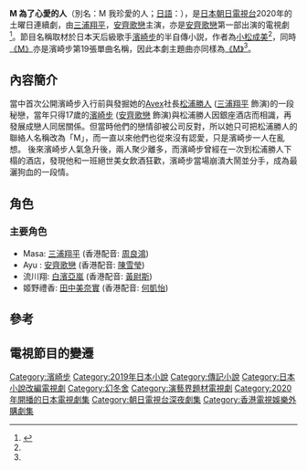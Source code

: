 {{Notability Unreferenced|time=2020-09-12T19:09:24+00:00}}
{{电视节目信息框
| 名称 = M 為了心愛的人
| 图片 = 2020 M Drama Poster.jpg
| 图说 = 電視劇官方海報
| 类型 = [[愛情|愛情]]、[[傳記|傳記]]
| 别名 = M 我珍愛的人
| 格式 = [[電視劇|電視劇]]
| 原作 = [[小松成美|小松成美]]<ref name="#1">{{cite web |title=ORIGINAL原作 |url=https://www.tv-asahi.co.jp/m-ayumasa/original/ |website=原作｜土曜ナイトドラマ『Ｍ　愛すべき人がいて』｜テレビ朝日 |publisher=TV Asahi |accessdate=2020-09-20 |archive-date=2020-05-24 |archive-url=https://web.archive.org/web/20200524135406/https://www.tv-asahi.co.jp/m-ayumasa/original/ |dead-url=no }}</ref>
| 编剧 = 鈴木收
| 导演 = 木下高男、麻生學
| 主演 = [[三浦翔平|三浦翔平]]，[[安齊歌戀|安齊歌戀]]
| 国家 = [[日本|日本]]
| 语言 = 日語
| 集数 = 7集
| 每集长度 = 45分鐘
| 主题曲 = [[M_(濱崎步單曲)|M]]<ref name="#2">{{cite web |title=MUSIC主題歌 |url=https://www.tv-asahi.co.jp/m-ayumasa/music/ |website=主題歌｜土曜ナイトドラマ『Ｍ　愛すべき人がいて』｜テレビ朝日 |publisher=TV Asahi |accessdate=2020-09-20 |archive-date=2020-05-24 |archive-url=https://web.archive.org/web/20200524135406/https://www.tv-asahi.co.jp/m-ayumasa/music/ |dead-url=no }}</ref>
| 插曲 = CAN'T STOP THIS!!
| 制作年份 = 2020
| 外景 = 日本
| 制作公司 = [[朝日電視台|朝日電視台]]
| 电视网 = [[朝日電視台|朝日電視台]]
| 播出国家 = [[日本|日本]]
| 集数0 = 7
| 每集长度0 = 45分鐘
| 开始 = 2020年4月18日<ref>{{cite web|url=https://www.tv-asahi.co.jp/m-ayumasa/|website=土曜ナイトドラマ『Ｍ　愛すべき人がいて』｜テレビ朝日|publisher=TV Asahi|title=存档副本|accessdate=2020-09-12|archive-date=2021-01-13|archive-url=https://web.archive.org/web/20210113004341/https://www.tv-asahi.co.jp/m-ayumasa/|dead-url=no}}</ref>
| 结束 = 2020年7月4日
| 播出国家3 = [[香港|香港]]
| 集数3 = 7
| 每集长度3 = 45分鐘
| 开始3 = 2020年4月18日
| 结束3 = 2020年7月4日
| 相关节目 = L 禮香的真實
| 港澳名称 = M 我珍愛的人
| 日本名称 = M 愛すべき人がいて
| 官方网站 = https://www.tv-asahi.co.jp/m-ayumasa/
}}
'''M 為了心愛的人'''（別名：M 我珍愛的人；[[日語|日語]]：{{lang|ja|'''M 愛すべき人がいて'''}}），是[[日本|日本]][[朝日電視台|朝日電視台]]2020年的土曜日連續劇，由[[三浦翔平|三浦翔平]]，[[安齊歌戀|安齊歌戀]]主演，亦是[[安齊歌戀|安齊歌戀]]第一部出演的電視劇<ref>{{Cite web|title=【M 我珍愛的人】20歲安齊Kalen演年輕濱崎步 將被力捧做接班人|url=https://www.hk01.com/即時娛樂/464062/m-我珍愛的人-20歲安齊kalen演年輕濱崎步-將被力捧做接班人|accessdate=2020-09-13|date=2020-04-22|last=趙允琳|work=香港01|language=zh-HK|archive-date=2021-07-12|archive-url=https://web.archive.org/web/20210712081655/https://www.hk01.com/%E5%8D%B3%E6%99%82%E5%A8%9B%E6%A8%82/464062/m-%E6%88%91%E7%8F%8D%E6%84%9B%E7%9A%84%E4%BA%BA-20%E6%AD%B2%E5%AE%89%E9%BD%8Akalen%E6%BC%94%E5%B9%B4%E8%BC%95%E6%BF%B1%E5%B4%8E%E6%AD%A5-%E5%B0%87%E8%A2%AB%E5%8A%9B%E6%8D%A7%E5%81%9A%E6%8E%A5%E7%8F%AD%E4%BA%BA}}</ref>。節目名稱取材於日本天后級歌手[[濱崎步|濱崎步]]的半自傳小説，作者為[[小松成美|小松成美]]<ref name="#1"/>，同時[[M_(濱崎步單曲)|《M》]]亦是濱崎步第19張單曲名稱，因此本劇主題曲亦同樣為[[M_(濱崎步單曲)|《M》]]<ref name="#2"/>。

== 內容簡介 ==
當中首次公開濱崎步入行前與發掘她的[[愛貝克思|Avex]]社長[[松浦勝人|松浦勝人]] ([[三浦翔平|三浦翔平]] 飾演)的一段秘戀，當年只得17歲的[[濱崎步|濱崎步]] ([[安齐歌恋|安齊歌戀]] 飾演)與松浦勝人因銀座酒店而相識，再發展成戀人同居關係。但當時他們的戀情卻被公司反對，所以她只可把松浦勝人的聯絡人名稱改為「M」，而一直以來他們也從來沒有認愛，只是濱崎步一人在亂想。 後來濱崎步人氣急升後，兩人聚少離多，而濱崎步曾經在一次到松浦勝人下榻的酒店，發現他和一班絕世美女飲酒狂歡，濱崎步當場崩潰大鬧並分手，成為最灑狗血的一段情。

== 角色 ==
===主要角色===
* Masa: [[三浦翔平|三浦翔平]] (香港配音: [[周良鴻|周良鴻]])
* Ayu : [[安齊歌戀|安齊歌戀]] (香港配音: [[陳雪瑩|陳雪瑩]])
* 流川翔: [[白濱亞嵐|白濱亞嵐]] (香港配音: [[黃尉斯|黃尉斯]])
* 姬野禮香: [[田中美奈實|田中美奈實]] (香港配音: [[何凱怡|何凱怡]])

==參考==
{{reflist}}

==電視節目的變遷==
{{電視節目的變遷
|電視台= {{JPN}} [[朝日電視台|朝日電視台]] {{lj|朝日電視台週六晚間連續劇|土曜ナイトドラマ (テレビ朝日)|週六晚間連續劇}}
|節目名稱= M 為了心愛的人<br />（2020年4月18日－7月4日）
|上一節目= [[绝对不在场证明|绝对不在场证明]]<br />（2020年2月1日 - 3月14日）
|下一節目= [[妖怪合租屋|妖怪合租屋]]<br />（2020年8月1日 - 9月19日）
}}
{{電視節目的變遷
|電視台={{HK}} [[ViuTV|ViuTV]]
|播放檔次= 星期一至五 20:00 - 20:30
|節目名稱=M 我珍愛的人<br>（2021年2月26日 - 2021年3月12日）
|上一節目=[[家政夫三田園|家政夫三田園 4]]<br>（2021年2月1日 - 2021年2月25日）
|下一節目=[[默默奉獻的灰姑娘|灰姑娘～藥劑師]]<br>（2021年3月15日 - ）
}}
{{2021年ViuTV黃金時段劇集}}
{{DEFAULTSORT:M Ai subeki Hito ga ite}}
[[Category:濱崎步|Category:濱崎步]]
[[Category:2019年日本小說|Category:2019年日本小說]]
[[Category:傳記小說|Category:傳記小說]]
[[Category:日本小說改編電視劇|Category:日本小說改編電視劇]]
[[Category:幻冬舍|Category:幻冬舍]]
[[Category:演藝界題材電視劇|Category:演藝界題材電視劇]]
[[Category:2020年開播的日本電視劇集|Category:2020年開播的日本電視劇集]]
[[Category:朝日電視台深夜劇集|Category:朝日電視台深夜劇集]]
[[Category:香港電視娛樂外購劇集|Category:香港電視娛樂外購劇集]]